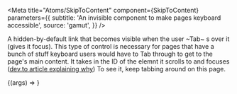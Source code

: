 

<Meta
  title="Atoms/SkipToContent"
  component={SkipToContent}
  parameters={{
    subtitle: 'An invisible component to make pages keyboard accessible',
    source: 'gamut',
  }}
/>

A hidden-by-default link that becomes visible when the user ~Tab~
s over it (gives it focus). This type of control is necessary for pages
that have a bunch of stuff keyboard users would have to Tab through to get
to the page's main content. It takes in the ID of the elemnt it scrolls to
and focuses ([dev.to article explaining why](https://dev.to/robdodson/managing-focus-64l))
To see it, keep tabbing around on this page.

<Canvas>
  <Story name="Skip To Content">
    {(args) => <SkipToContent contentId="example" />}
  </Story>
</Canvas>

<Props of={SkipToContent} />
